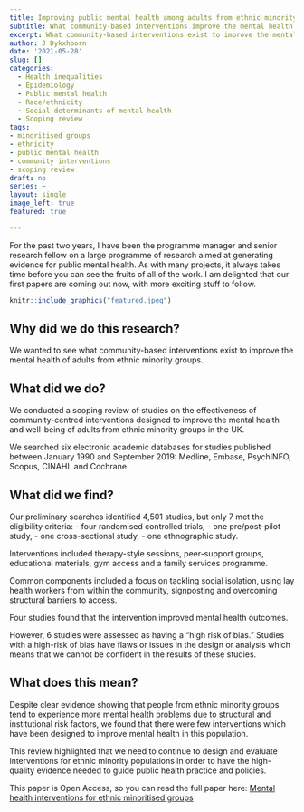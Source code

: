 ```yaml
---
title: Improving public mental health among adults from ethnic minority populations in the UK
subtitle: What community-based interventions improve the mental health of ethnic minoritised adults?
excerpt: What community-based interventions exist to improve the mental health of adults from ethnic minority groups?
author: J Dykxhoorn
date: '2021-05-28'
slug: []
categories:
  - Health inequalities
  - Epidemiology
  - Public mental health
  - Race/ethnicity
  - Social determinants of mental health
  - Scoping review
tags: 
- minoritised groups
- ethnicity
- public mental health
- community interventions
- scoping review
draft: no
series: ~
layout: single
image_left: true
featured: true

---
```



For the past two years, I have been the programme manager and senior research fellow on a large programme of research aimed at generating evidence for public mental health. As with many projects, it always takes time before you can see the fruits of all of the work. I am delighted that our first papers are coming out now, with more exciting stuff to follow. 

```r
knitr::include_graphics("featured.jpeg")
```



## Why did we do this research?
We wanted to see what community-based interventions exist to improve the mental health of adults from ethnic minority groups.


## What did we do? 
We conducted a scoping review of studies on the effectiveness of community-centred interventions designed to improve the mental health and well-being of adults from ethnic minority groups in the UK.

We searched six electronic academic databases for studies published between January 1990 and September 2019: Medline, Embase, PsychINFO, Scopus, CINAHL and Cochrane

## What did we find? 
Our preliminary searches identified 4,501 studies, but only 7 met the eligibility criteria: 
- four randomised controlled trials, 
- one pre/post-pilot study, 
- one cross-sectional study,
- one ethnographic study. 

Interventions included therapy-style sessions, peer-support groups, educational materials, gym access and a family services programme. 

Common components included a focus on tackling social isolation, using lay health workers from within the community, signposting and overcoming structural barriers to access. 

Four studies found that the intervention improved mental health outcomes. 

However, 6 studies were assessed as having a "high risk of bias." Studies with a high-risk of bias have flaws or issues in the design or analysis which means that we cannot be confident in the results of these studies.   

## What does this mean?
Despite clear evidence showing that people from ethnic minority groups tend to experience more mental health problems due to structural and institutional risk factors, we found that there were few interventions which have been designed to improve mental health in this population. 

This review highlighted that we need to continue to design and evaluate interventions for ethnic minority populations in order to have the high-quality evidence needed to guide public health practice and policies. 

This paper is Open Access, so you can read the full paper here: [Mental health interventions for ethnic minoritised groups](https://bmjopen.bmj.com/content/11/4/e041102.full)



 




